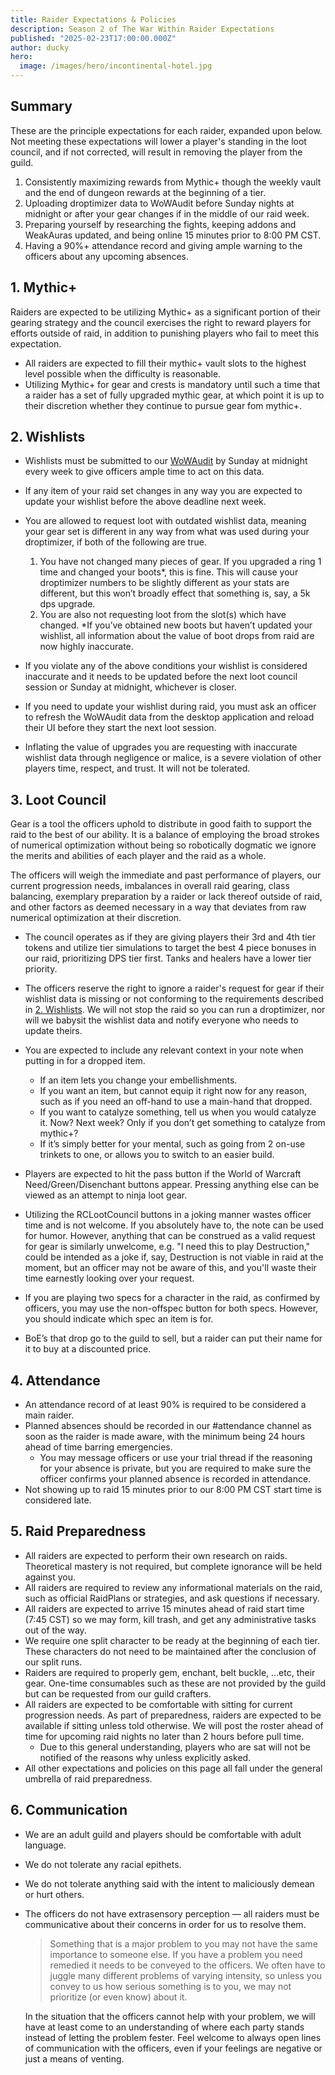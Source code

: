 ```yaml
---
title: Raider Expectations & Policies
description: Season 2 of The War Within Raider Expectations
published: "2025-02-23T17:00:00.000Z"
author: ducky
hero:
  image: /images/hero/incontinental-hotel.jpg
---
```



## Summary

These are the principle expectations for each raider, expanded upon below. Not meeting these expectations will lower a player's standing in the loot council, and if not corrected, will result in removing the player from the guild.

1. Consistently maximizing rewards from Mythic+ though the weekly vault and the end of dungeon rewards at the beginning of a tier.
2. Uploading droptimizer data to WoWAudit before Sunday nights at midnight or after your gear changes if in the middle of our raid week.
3. Preparing yourself by researching the fights, keeping addons and WeakAuras updated, and being online 15 minutes prior to 8:00 PM CST.
4. Having a 90%+ attendance record and giving ample warning to the officers about any upcoming absences.

## 1. Mythic+

Raiders are expected to be utilizing Mythic+ as a significant portion of their gearing strategy and the council exercises the right to reward players for efforts outside of raid, in addition to punishing players who fail to meet this expectation.

- All raiders are expected to fill their mythic+ vault slots to the highest level possible when the difficulty is reasonable.
- Utilizing Mythic+ for gear and crests is mandatory until such a time that a raider has a set of fully upgraded mythic gear, at which point it is up to their discretion whether they continue to pursue gear fom mythic+.

## 2. Wishlists

- Wishlists must be submitted to our [WoWAudit](https://wowaudit.com/us/illidan/lemonade-stand/wishlists/personal) by Sunday at midnight every week to give officers ample time to act on this data.
- If any item of your raid set changes in any way you are expected to update your wishlist before the above deadline next week.
- You are allowed to request loot with <span className="text-rose-400">outdated</span> wishlist data, meaning your gear set is different in any way from what was used during your droptimizer, if both of the following are true. 
    1. You have <span className="text-rose-400">not</span> changed many pieces of gear. If you upgraded a ring 1 time and changed your boots*, this is fine. This will cause your droptimizer numbers to be slightly different as your stats are different, but this won’t broadly effect that something is, say, a 5k dps upgrade.
    2. You are also <span className="text-rose-400">not</span> requesting loot from the slot(s) which have changed. *If you’ve obtained new boots but haven’t updated your wishlist, all information about the value of boot drops from raid are now highly inaccurate.

- If you violate any of the above conditions your wishlist is considered <span className="text-rose-400">inaccurate</span> and it needs to be updated before the next loot council session or Sunday at midnight, whichever is closer.
- If you need to update your wishlist during raid, you must ask an officer to refresh the WoWAudit data from the desktop application and reload their UI before they start the next loot session.
- Inflating the value of upgrades you are requesting with inaccurate wishlist data through negligence or malice, is a severe violation of other players time, respect, and trust. It will not be tolerated.

## 3. Loot Council

Gear is a tool the officers uphold to distribute in good faith to support the raid to the best of our ability. It is a balance of employing the broad strokes of numerical optimization without being so robotically dogmatic we ignore the merits and abilities of each player and the raid as a whole.

The officers will weigh the immediate and past performance of players, our current progression needs, imbalances in overall raid gearing, class balancing, exemplary preparation by a raider or lack thereof outside of raid, and other factors as deemed necessary in a way that deviates from raw numerical optimization at their discretion.

- The council operates as if they are giving players their 3rd and 4th tier tokens and utilize tier simulations to target the best 4 piece bonuses in our raid, prioritizing DPS tier first. Tanks and healers have a lower tier priority.

- The officers reserve the right to ignore a raider's request for gear if their wishlist data is missing or not conforming to the requirements described in [2. Wishlists](#2-wishlists). We will not stop the raid so you can run a droptimizer, nor will we babysit the wishlist data and notify everyone who needs to update theirs.

- You are expected to include any relevant context in your note when putting in for a dropped item.
    - If an item lets you change your embellishments.
    - If you want an item, but cannot equip it right now for any reason, such as if you need an off-hand to use a main-hand that dropped.
    - If you want to catalyze something, tell us when you would catalyze it. Now? Next week? Only if you don’t get something to catalyze from mythic+?
    - If it’s simply better for your mental, such as going from 2 on-use trinkets to one, or allows you to switch to an easier build.

- Players are expected to hit the <BlockedIcon className="inline text-rose-500 rotate-x-180 size-5" /> pass button if the World of Warcraft Need/Green/Disenchant buttons appear. Pressing anything else can be viewed as an attempt to ninja loot gear.

- Utilizing the RCLootCouncil buttons in a joking manner wastes officer time and is not welcome. If you absolutely have to, the note can be used for humor. However, anything that can be construed as a valid request for gear is similarly unwelcome, e.g. "I need this to play Destruction," could be intended as a joke if, say, Destruction is not viable in raid at the moment, but an officer may not be aware of this, and you'll waste their time earnestly looking over your request.

- If you are playing two specs for a character in the raid, as confirmed by officers, you may use the non-offspec button for both specs. However, you should indicate which spec an item is for.

- BoE’s that drop go to the guild to sell, but a raider can put their name for it to buy at a discounted price.

## 4. Attendance

- An attendance record of at least 90% is required to be considered a main raider.
- Planned absences should be recorded in our <span className="text-emerald-300">#attendance</span> channel as soon as the raider is made aware, with the minimum being 24 hours ahead of time barring emergencies.
    - You may message officers or use your trial thread if the reasoning for your absence is private, but you are required to make sure the officer confirms your planned absence is recorded in attendance.
- Not showing up to raid 15 minutes prior to our 8:00 PM CST start time is considered late.

## 5. Raid Preparedness

- All raiders are expected to perform their own research on raids. Theoretical mastery is not required, but complete ignorance will be held against you.
- All raiders are required to review any informational materials on the raid, such as official RaidPlans or strategies, and ask questions if necessary.
- All raiders are expected to arrive 15 minutes ahead of raid start time (7:45 CST) so we may form, kill trash, and get any administrative tasks out of the way.
- We require one split character to be ready at the beginning of each tier. These characters do not need to be maintained after the conclusion of our split runs.
- Raiders are required to properly gem, enchant, belt buckle, …etc, their gear. One-time consumables such as these are not provided by the guild but can be requested from our guild crafters.
- All raiders are expected to be comfortable with sitting for current progression needs. As part of preparedness, raiders are expected to be available if sitting unless told otherwise. We will post the roster ahead of time for upcoming raid nights no later than 2 hours before pull time.
    - Due to this general understanding, players who are sat will not be notified of the reasons why unless explicitly asked.
- All other expectations and policies on this page all fall under the general umbrella of raid preparedness.

## 6. Communication

- We are an adult guild and players should be comfortable with adult language.
- We do not tolerate any racial epithets.
- We do not tolerate anything said with the intent to maliciously demean or hurt others.
- The officers do not have extrasensory perception — all raiders must be communicative about their concerns in order for us to resolve them.
    
       
    
    > Something that is a major problem to you may not have the same importance to someone else. If you have a problem you need remedied it needs to be conveyed to the officers. We often have to juggle many different problems of varying intensity, so unless you convey to us how serious something is to you, we may not prioritize (or even know) about it.
    
    In the situation that the officers cannot help with your problem, we will have at least come to an understanding of where each party stands instead of letting the problem fester. Feel welcome to always open lines of communication with the officers, even if your feelings are negative or just a means of venting.
    >